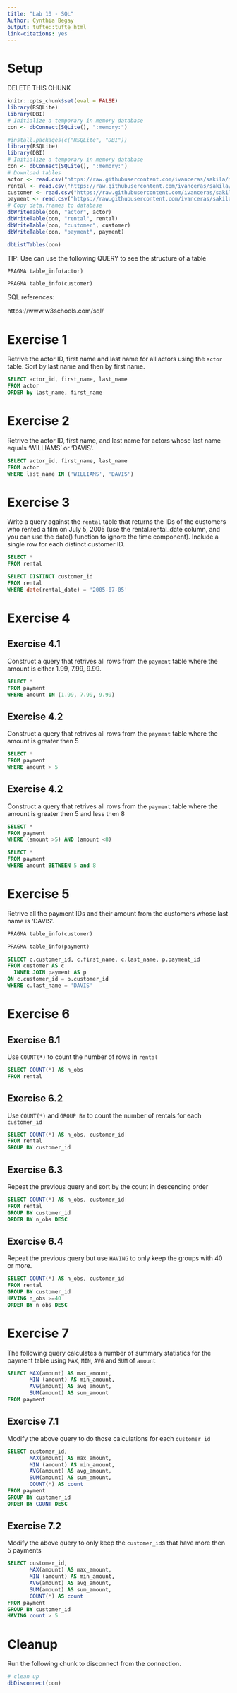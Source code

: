 ```yaml
---
title: "Lab 10 - SQL"
Author: Cynthia Begay
output: tufte::tufte_html
link-citations: yes
---
```


# Setup

DELETE THIS CHUNK

```r
knitr::opts_chunk$set(eval = FALSE)
library(RSQLite)
library(DBI)
# Initialize a temporary in memory database
con <- dbConnect(SQLite(), ":memory:")
```



```r
#install.packages(c("RSQLite", "DBI"))
library(RSQLite)
library(DBI)
# Initialize a temporary in memory database
con <- dbConnect(SQLite(), ":memory:")
# Download tables
actor <- read.csv("https://raw.githubusercontent.com/ivanceras/sakila/master/csv-sakila-db/actor.csv")
rental <- read.csv("https://raw.githubusercontent.com/ivanceras/sakila/master/csv-sakila-db/rental.csv")
customer <- read.csv("https://raw.githubusercontent.com/ivanceras/sakila/master/csv-sakila-db/customer.csv")
payment <- read.csv("https://raw.githubusercontent.com/ivanceras/sakila/master/csv-sakila-db/payment_p2007_01.csv")
# Copy data.frames to database
dbWriteTable(con, "actor", actor)
dbWriteTable(con, "rental", rental)
dbWriteTable(con, "customer", customer)
dbWriteTable(con, "payment", payment)
```

```r
dbListTables(con)
```

TIP: Use can use the following QUERY to see the structure of a table

```sql
PRAGMA table_info(actor)
```
```sql
PRAGMA table_info(customer)
```
SQL references:

https://www.w3schools.com/sql/

# Exercise 1

Retrive the actor ID, first name and last name for all actors using the `actor` table. Sort by last name and then by first name.

```sql
SELECT actor_id, first_name, last_name
FROM actor
ORDER by last_name, first_name
```

# Exercise 2

Retrive the actor ID, first name, and last name for actors whose last name equals 'WILLIAMS' or 'DAVIS'.

```sql
SELECT actor_id, first_name, last_name
FROM actor
WHERE last_name IN ('WILLIAMS', 'DAVIS')
```

# Exercise 3

Write a query against the `rental` table that returns the IDs of the customers who rented a film on July 5, 2005 (use the rental.rental_date column, and you can use the date() function to ignore the time component). Include a single row for each distinct customer ID. 
```sql
SELECT *
FROM rental
```

```sql
SELECT DISTINCT customer_id
FROM rental
WHERE date(rental_date) = '2005-07-05'
```



# Exercise 4

## Exercise 4.1

Construct a query that retrives all rows from the `payment` table where the amount is either 1.99, 7.99, 9.99.

```sql
SELECT *
FROM payment
WHERE amount IN (1.99, 7.99, 9.99)
```

## Exercise 4.2

Construct a query that retrives all rows from the `payment` table where the amount is greater then 5

```sql
SELECT *
FROM payment
WHERE amount > 5
```

## Exercise 4.2

Construct a query that retrives all rows from the `payment` table where the amount is greater then 5 and less then 8
```sql
SELECT *
FROM payment
WHERE (amount >5) AND (amount <8) 
```

```sql
SELECT *
FROM payment
WHERE amount BETWEEN 5 and 8
```
# Exercise 5

Retrive all the payment IDs and their amount from the customers whose last name is 'DAVIS'.
```sql
PRAGMA table_info(customer)
```

```sql
PRAGMA table_info(payment)
```

```sql
SELECT c.customer_id, c.first_name, c.last_name, p.payment_id
FROM customer AS c
  INNER JOIN payment AS p
ON c.customer_id = p.customer_id
WHERE c.last_name = 'DAVIS'
```

# Exercise 6

## Exercise 6.1

Use `COUNT(*)` to count the number of rows in `rental`

```sql
SELECT COUNT(*) AS n_obs
FROM rental
```

## Exercise 6.2

Use `COUNT(*)` and `GROUP BY` to count the number of rentals for each `customer_id`

```sql
SELECT COUNT(*) AS n_obs, customer_id
FROM rental
GROUP BY customer_id
```
## Exercise 6.3

Repeat the previous query and sort by the count in descending order

```sql
SELECT COUNT(*) AS n_obs, customer_id
FROM rental
GROUP BY customer_id
ORDER BY n_obs DESC
```

## Exercise 6.4

Repeat the previous query but use `HAVING` to only keep the groups with 40 or more.

```sql
SELECT COUNT(*) AS n_obs, customer_id
FROM rental
GROUP BY customer_id
HAVING n_obs >=40
ORDER BY n_obs DESC

```

# Exercise 7

The following query calculates a number of summary statistics for the payment table using `MAX`, `MIN`, `AVG` and `SUM` of `amount`

```sql
SELECT MAX(amount) AS max_amount,
       MIN (amount) AS min_amount,
       AVG(amount) AS avg_amount,
       SUM(amount) AS sum_amount
FROM payment
```

## Exercise 7.1

Modify the above query to do those calculations for each `customer_id`

```sql
SELECT customer_id,
       MAX(amount) AS max_amount,
       MIN (amount) AS min_amount,
       AVG(amount) AS avg_amount,
       SUM(amount) AS sum_amount,
       COUNT(*) AS count
FROM payment
GROUP BY customer_id
ORDER BY COUNT DESC
```
## Exercise 7.2

Modify the above query to only keep the `customer_id`s that have more then 5 payments

```sql
SELECT customer_id,
       MAX(amount) AS max_amount,
       MIN (amount) AS min_amount,
       AVG(amount) AS avg_amount,
       SUM(amount) AS sum_amount,
       COUNT(*) AS count
FROM payment
GROUP BY customer_id
HAVING count > 5
```
# Cleanup

Run the following chunk to disconnect from the connection.

```r
# clean up
dbDisconnect(con)
```